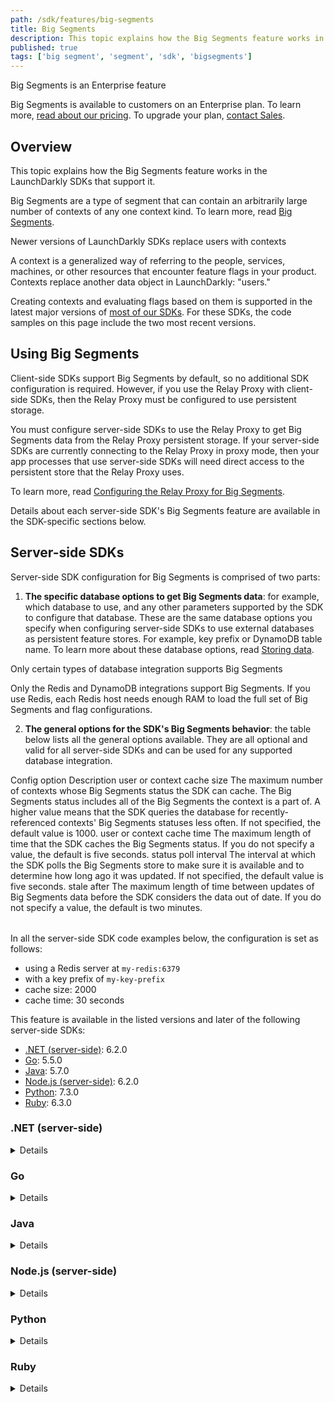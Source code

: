 ```yaml
---
path: /sdk/features/big-segments
title: Big Segments
description: This topic explains how the Big Segments feature works in the LaunchDarkly SDKs that support it.
published: true
tags: ['big segment', 'segment', 'sdk', 'bigsegments']
---
```


<Callout intent="primary">
  <CalloutTitle>Big Segments is an Enterprise feature</CalloutTitle>
  <CalloutDescription>

Big Segments is available to customers on an Enterprise plan. To learn more, [read about our pricing](https://launchdarkly.com/pricing/). To upgrade your plan, [contact Sales](https://launchdarkly.com/contact-sales/).

  </CalloutDescription>
</Callout>

## Overview

This topic explains how the Big Segments feature works in the LaunchDarkly SDKs that support it.

Big Segments are a type of segment that can contain an arbitrarily large number of contexts of any one context kind. To learn more, read [Big Segments](/home/contexts/big-segments).

<Callout intent="info">
<CalloutTitle>Newer versions of LaunchDarkly SDKs replace users with contexts</CalloutTitle>
<CalloutDescription>

A context is a generalized way of referring to the people, services, machines, or other resources that encounter feature flags in your product. Contexts replace another data object in LaunchDarkly: "users."

Creating contexts and evaluating flags based on them is supported in the latest major versions of [most of our SDKs](/sdk). For these SDKs, the code samples on this page include the two most recent versions.

</CalloutDescription>
</Callout>

## Using Big Segments

Client-side SDKs support Big Segments by default, so no additional SDK configuration is required. However, if you use the Relay Proxy with client-side SDKs, then the Relay Proxy must be configured to use persistent storage.

You must configure server-side SDKs to use the Relay Proxy to get Big Segments data from the Relay Proxy persistent storage. If your server-side SDKs are currently connecting to the Relay Proxy in proxy mode, then your app processes that use server-side SDKs will need direct access to the persistent store that the Relay Proxy uses.

To learn more, read [Configuring the Relay Proxy for Big Segments](/home/relay-proxy/deploying#configuring-the-relay-proxy-for-big-segments).

Details about each server-side SDK's Big Segments feature are available in the SDK-specific sections below.

## Server-side SDKs

Server-side SDK configuration for Big Segments is comprised of two parts:

1. **The specific database options to get Big Segments data**: for example, which database to use, and any other parameters supported by the SDK to configure that database. These are the same database options you specify when configuring server-side SDKs to use external databases as persistent feature stores. For example, key prefix or DynamoDB table name. To learn more about these database options, read [Storing data](/sdk/features/storing-data).

<Callout intent="alert">
<CalloutTitle>Only certain types of database integration supports Big Segments</CalloutTitle>
<CalloutDescription>

Only the Redis and DynamoDB integrations support Big Segments. If you use Redis, each Redis host needs enough RAM to load the full set of Big Segments and flag configurations.

</CalloutDescription>
</Callout>

2. **The general options for the SDK's Big Segments behavior**: the table below lists all the general options available. They are all optional and valid for all server-side SDKs and can be used for any supported database integration.

<Table>
  <TableHeader>
    <TableHeadCell>Config option</TableHeadCell>
    <TableHeadCell>Description</TableHeadCell>
  </TableHeader>
  <TableBody>
    <TableRow>
      <TableCell>
        user or context cache size
      </TableCell>
      <TableCell>
        The maximum number of contexts whose Big Segments status the SDK can cache. The Big Segments status includes all of the Big Segments the context is a part of. A higher value means that the SDK queries the database for recently-referenced contexts' Big Segments statuses less often. If not specified, the default value is 1000.
      </TableCell>
    </TableRow>
    <TableRow>
      <TableCell>
        user or context cache time
      </TableCell>
      <TableCell>
        The maximum length of time that the SDK caches the Big Segments status. If you do not specify a value, the default is five seconds.
      </TableCell>
    </TableRow>
    <TableRow>
      <TableCell>
        status poll interval
      </TableCell>
      <TableCell>
        The interval at which the SDK polls the Big Segments store to make sure it is available and to determine how long ago it was updated. If not specified, the default value is five seconds.
      </TableCell>
    </TableRow>
    <TableRow>
      <TableCell>
        stale after
      </TableCell>
      <TableCell>
        The maximum length of time between updates of Big Segments data before the SDK considers the data out of date. If you do not specify a value, the default is two minutes.
      </TableCell>
    </TableRow>
  </TableBody>
</Table>

In all the server-side SDK code examples below, the configuration is set as follows:

* using a Redis server at `my-redis:6379`
* with a key prefix of `my-key-prefix`
* cache size: 2000
* cache time: 30 seconds

This feature is available in the listed versions and later of the following server-side SDKs:

* [.NET (server-side)](#net-server-side): 6.2.0
* [Go](#go): 5.5.0
* [Java](#java): 5.7.0
* [Node.js (server-side)](#nodejs-server-side): 6.2.0
* [Python](#python): 7.3.0
* [Ruby](#ruby): 6.3.0

### .NET (server-side)

<Details summary="Expand .NET (server-side) code sample">

Big Segments is available in version 6.2.0 and later:

<CodeSample>
<CSTab label=".NET SDK v7.0 (C#)">

```csharp
using LaunchDarkly.Sdk.Server;
using LaunchDarkly.Sdk.Server.Integrations;
var config = Configuration.Builder("sdk-key-123abc")
    .BigSegments(
        Components.BigSegments(
            Redis.DataStore()
                .HostAndPort("my-redis", 6379)
                .Prefix("my-key-prefix")
        )
        .ContextCacheSize(2000)
        .CacheTime(TimeSpan.FromSeconds(30))
    )
    .Build();
var client = new LDClient(config);
```

</CSTab>
<CSTab label=".NET SDK v6.x (C#)">

```csharp
using LaunchDarkly.Sdk.Server;
using LaunchDarkly.Sdk.Server.Integrations;
var config = Configuration.Builder("sdk-key-123abc")
    .BigSegments(
        Components.BigSegments(
            Redis.DataStore()
                .HostAndPort("my-redis", 6379)
                .Prefix("my-key-prefix")
        )
        .UserCacheSize(2000)
        .UserCacheTime(TimeSpan.FromSeconds(30))
    )
    .Build();
var client = new LDClient(config);
```

</CSTab>
</CodeSample>

To learn more about the available Big Segments configuration options, read [`BigSegmentsConfigurationBuilder`](https://launchdarkly.github.io/dotnet-server-sdk/api/LaunchDarkly.Sdk.Server.Integrations.BigSegmentsConfigurationBuilder.html).
</Details>

### Go

<Details summary="Expand Go code sample">

Big Segments is available in version 5.5.0 and later:

<CodeSample>
<CSTab label="Go SDK v6.0">

```go
import (
    ld "github.com/launchdarkly/go-server-sdk/v6"
    "github.com/launchdarkly/go-server-sdk/v6/ldcomponents"
    ldredis "github.com/launchdarkly/go-server-sdk-redis"
)

var config ld.Config
config.BigSegments = ldcomponents.BigSegments(
    ldredis.DataStore().
        HostAndPort("my-redis", 6379).
        Prefix("my-key-prefix"),
    ).
    ContextCacheSize(2000).
    ContextCacheTime(time.Second * 30)
client := ld.MakeCustomClient(sdkKey, config, waitTime)
```

</CSTab>
<CSTab label="Go SDK v5.x">

```go
import (
    ld "gopkg.in/launchdarkly/go-server-sdk.v5"
    "gopkg.in/launchdarkly/go-server-sdk.v5/ldcomponents"
    ldredis "github.com/launchdarkly/go-server-sdk-redis"
)

var config ld.Config
config.BigSegments = ldcomponents.BigSegments(
    ldredis.DataStore().
        HostAndPort("my-redis", 6379).
        Prefix("my-key-prefix"),
    ).
    UserCacheSize(2000).
    UserCacheTime(time.Second * 30)
client := ld.MakeCustomClient(sdkKey, config, waitTime)
```

</CSTab>
</CodeSample>

To learn more about the available Big Segments configuration options, read [`BigSegmentsConfigurationBuilder`](https://pkg.go.dev/github.com/launchdarkly/go-server-sdk/v6/ldcomponents#BigSegmentsConfigurationBuilder).
</Details>

### Java

<Details summary="Expand Java code sample">

Big Segments is available in version 5.7.0 and later:

<CodeSample>
  <CSTab label="Java">

```java
import com.launchdarkly.sdk.server.*;
import com.launchdarkly.sdk.server.integrations.*;

import java.net.URI;
import java.time.Duration;

LDConfig config = new LDConfig.Builder()
    .bigSegments(
        Components.bigSegments(
            Redis.bigSegmentStore()
                .uri(URI.create("redis://my-redis:6379"))
                .prefix("my-key-prefix")
        )
        .userCacheSize(2000)
        .userCacheTime(Duration.ofSeconds(30))
    )
    .build();
LDClient client = new LDClient(sdkKey, config);
```

</CSTab>
</CodeSample>

To use either the Redis integration, as shown above, or the DynamoDB integration in the Java SDK, you must also install additional packages. To learn more, read [Redis](/sdk/features/storing-data/redis#java) and [DynamoDB](/sdk/features/storing-data/dynamodb#java).

To learn more about the available Big Segments configuration options, read [`BigSegmentsConfigurationBuilder`](https://javadoc.io/doc/com.launchdarkly/launchdarkly-java-server-sdk/latest/com/launchdarkly/sdk/server/integrations/BigSegmentsConfigurationBuilder.html).
</Details>

### Node.js (server-side)

<Details summary="Expand Node.js (server-side) code sample">

Big Segments is available in version 6.2.0 and later:

<CodeSample>
<CSTab label="JavaScript">

```js
const LaunchDarkly = require('launchdarkly-node-server-sdk');
const { RedisBigSegmentStore } = require('launchdarkly-node-server-sdk-redis');

const store = RedisBigSegmentStore({
  redisOpts: { url: 'redis://your-redis:6379' },
  prefix: 'your-key-prefix'
});

const config = {
  bigSegments: {
    store: store,
    userCacheSize: 2000,
    userCacheTime: 30
  }
};
const client = LaunchDarkly.init(sdkKey, config);
```

</CSTab>
<CSTab label="TypeScript">

```ts
import * as LaunchDarkly from 'launchdarkly-node-server-sdk';
import { RedisBigSegmentStore } from 'launchdarkly-node-server-sdk-redis';

const store = RedisBigSegmentStore({
  redisOpts: { url: 'redis://your-redis:6379' },
  prefix: 'your-key-prefix'
});

const options: LaunchDarkly.LDOptions = {
  bigSegments: {
    store: store,
    userCacheSize: 2000,
    userCacheTime: 30
  }
};
const client = LaunchDarkly.init('sdk-key-123abc', options);
```

</CSTab>
</CodeSample>

To learn more about the available Big Segments configuration options, read [`LDBigSegmentsOptions`](https://launchdarkly.github.io/node-server-sdk/interfaces/_launchdarkly_node_server_sdk_.LDBigSegmentsOptions.html).

</Details>

### Python

<Details summary="Expand Python code sample">

Big Segments is available in version 7.3.0 and later:

<CodeSample>
<CSTab label="Python">

```python
import ldclient
from ldclient.config import Config, BigSegmentsConfig
from ldclient.integrations import Redis

store = Redis.new_big_segment_store(
    url='redis://my-redis:6379',
    prefix='my-key-prefix')

config = Config(sdk_key, big_segments=BigSegmentsConfig(store=store))
ldclient.set_config(config)
client = ldclient.get()
```

</CSTab>
</CodeSample>

To use either the Redis integration, as shown above, or the DynamoDB integration in the Python SDK, you must also install additional packages. To learn more, read [Redis](/sdk/features/storing-data/redis#python) and [DynamoDB](/sdk/features/storing-data/dynamodb#python).

To learn more about the available Big Segments configuration options, read [`BigSegmentsConfig`](https://launchdarkly-python-sdk.readthedocs.io/en/latest/api-main.html#ldclient.config.BigSegmentsConfig).
</Details>

### Ruby

<Details summary="Expand Ruby code sample">

Big Segments is available in version 6.3.0 and later:

<CodeSample>
<CSTab label="Ruby">

```ruby
store = LaunchDarkly::Integrations::Redis.new_big_segment_store(
  redis_url: 'redis://my-redis:6379',
  prefix: 'my-key-prefix'
)

config = LaunchDarkly::Config.new(
  big_segments: LaunchDarkly::BigSegmentsConfig.new(store: store)
)

client = LaunchDarkly::LDClient.new(sdk_key, config)
```

</CSTab>
</CodeSample>

To use either the Redis integration, as shown above, or the DynamoDB integration in the Ruby SDK, you must also install additional gems. To learn more, read [Redis](/sdk/features/storing-data/redis#ruby) and [DynamoDB](/sdk/features/storing-data/dynamodb#ruby).

To learn more about the available Big Segments configuration options, read [`BigSegmentsConfig`](https://launchdarkly.github.io/ruby-server-sdk/LaunchDarkly/BigSegmentsConfig.html).
</Details>
